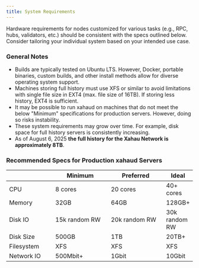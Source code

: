 ```yaml
---
title: System Requirements
---
```

Hardware requirements for nodes customized for various tasks (e.g., RPC, hubs, validators, etc.) should be consistent with the specs outlined below. Consider tailoring your individual system based on your intended use case.

### General Notes
* Builds are typically tested on Ubuntu LTS. However, Docker, portable binaries, custom builds, and other install methods allow for diverse operating system support.
* Machines storing full history must use XFS or similar to avoid limitations with single file size in EXT4 (max. file size of 16TB). If storing less history, EXT4 is sufficient.
* It may be possible to run xahaud on machines that do not meet the below "Minimum" specifications for production servers. However, doing so risks instability.
* These system requirements may grow over time. For example, disk space for full history servers is consistently increasing.
* As of August 6, 2025 <strong>the full history for the Xahau Network is approximately 8TB</strong>.

### Recommended Specs for Production xahaud Servers

<table><thead><tr><th width="140"></th><th width="200">Minimum</th><th width="199">Preferred</th><th>Ideal</th></tr></thead><tbody><tr><td>CPU</td><td>8 cores</td><td>20 cores</td><td>40+ cores</td></tr><tr><td>Memory</td><td>32GB</td><td>64GB</td><td>128GB+</td></tr><tr><td>Disk IO</td><td>15k random RW</td><td>20k random RW</td><td>30k random RW</td></tr><tr><td>Disk Size</td><td>500GB</td><td>1TB</td><td>20TB+</td></tr><tr><td>Filesystem</td><td>XFS</td><td>XFS</td><td>XFS</td></tr><tr><td>Network IO</td><td>500Mbit+</td><td>1Gbit</td><td>10Gbit</td></tr></tbody></table>
